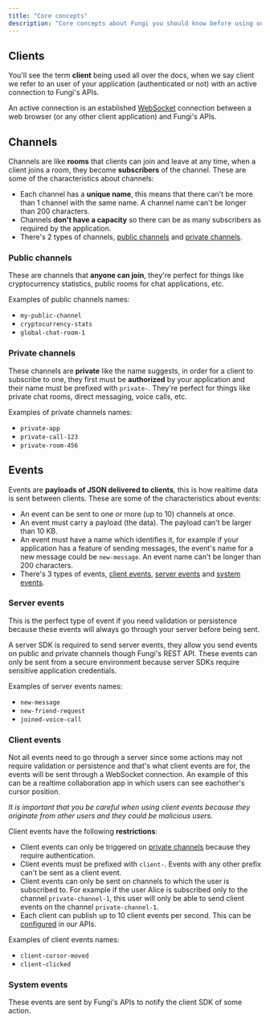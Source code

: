 ```yaml
---
title: "Core concepts"
description: "Core concepts about Fungi you should know before using our product."
---
```



## Clients

You'll see the term **client** being used all over the docs, when we say client we refer to an user of your application (authenticated or not) with an active connection to Fungi's APIs.

An active connection is an established [WebSocket](https://wikipedia.org/wiki/WebSocket) connection between a web browser (or any other client application) and Fungi's APIs.

## Channels

Channels are like **rooms** that clients can join and leave at any time, when a client joins a room, they become **subscribers** of the channel. These are some of the characteristics about channels:

- Each channel has a **unique name**, this means that there can't be more than 1 channel with the same name. A channel name can't be longer than 200 characters.
- Channels **don't have a capacity** so there can be as many subscribers as required by the application.
- There's 2 types of channels, [public channels](#public-channels) and [private channels](#private-channels).

### Public channels

These are channels that **anyone can join**, they're perfect for things like cryptocurrency statistics, public rooms for chat applications, etc.

Examples of public channels names:

- `my-public-channel`
- `cryptocurrency-stats`
- `global-chat-room-1`

### Private channels

These channels are **private** like the name suggests, in order for a client to subscribe to one, they first must be **authorized** by your application and their name must be prefixed with `private-`. They're perfect for things like private chat rooms, direct messaging, voice calls, etc.

Examples of private channels names:

- `private-app`
- `private-call-123`
- `private-room-456`

## Events

Events are **payloads of JSON delivered to clients**, this is how realtime data is sent between clients. These are some of the characteristics about events:

- An event can be sent to one or more (up to 10) channels at once.
- An event must carry a payload (the data). The payload can't be larger than 10 KB.
- An event must have a name which identifies it, for example if your application has a feature of sending messages, the event's name for a new message could be `new-message`. An event name can't be longer than 200 characters.
- There's 3 types of events, [client events](#client-events), [server events](#server-events) and [system events](#system-events).

### Server events

This is the perfect type of event if you need validation or persistence because these events will always go through your server before being sent.

A server SDK is required to send server events, they allow you send events on public and private channels though Fungi's REST API. These events can only be sent from a secure environment because server SDKs require sensitive application credentials.

Examples of server events names:

- `new-message`
- `new-friend-request`
- `joined-voice-call`

### Client events

Not all events need to go through a server since some actions may not require validation or persistence and that's what client events are for, the events will be sent through a WebSocket connection. An example of this can be a realtime collaboration app in which users can see eachother's cursor position.

_It is important that you be careful when using client events because they originate from other users and they could be malicious users._

Client events have the following **restrictions**:

- Client events can only be triggered on [private channels](#private-channels) because they require authentication.
- Client events must be prefixed with `client-`. Events with any other prefix can't be sent as a client event.
- Client events can only be sent on channels to which the user is subscribed to. For example if the user Alice is subscribed only to the channel `private-channel-1`, this user will only be able to send client events on the channel `private-channel-1`.
- Each client can publish up to 10 client events per second. This can be [configured](/docs/getting-started/installation#websocket-api) in our APIs.

Examples of client events names:

- `client-cursor-moved`
- `client-clicked`

### System events

These events are sent by Fungi's APIs to notify the client SDK of some action.

<SystemEvents />
